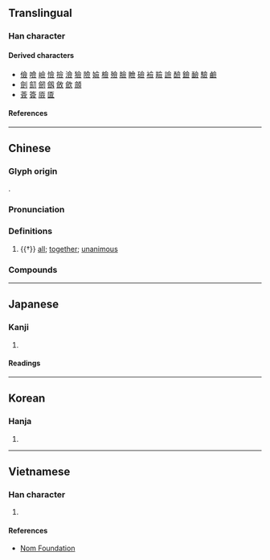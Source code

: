 {{also|㑒|佥}}
{{character info}}
==Translingual==
{{Han simplified forms|僉|㑒|佥|ex=y}}

===Han character===
{{Han char|rn=9|rad=人|as=11|sn=13|four=80886|canj=OMRO|ids=⿳亼吅从}}

====Derived characters====
* [[儉]] [[噞]] [[嶮]] [[憸]] [[撿]] [[澰]] [[獫]] [[險]] [[嬐]] [[檢]] [[殮]] [[臉]] [[瞼]] [[礆]] [[襝]] [[羷]] [[譣]] [[醶]] [[鐱]] [[䩎]] [[驗]] [[鹼]]
* [[劍]] [[劎]] [[劒]] [[劔]] [[斂]] [[歛]] [[顩]]
* [[薟]] [[簽]] [[厱]] [[匳]]

====References====
{{Han ref|kx=0115.270|dkj=01054|dj=0246.140|hdz=10207.030|uh=50C9}}

----

==Chinese==
{{zh-forms|s=佥|alt=𠑲}}

===Glyph origin===
{{Han etym}}
{{Han compound|亼|吅|从|ls=ic}}.

===Pronunciation===
{{zh-pron
|m=qiān
|c=cim1
|mn=chhiam
|mc=y
|oc=y
|ma=
|cat=adv
}}

===Definitions===
{{zh-hanzi}}

# {{†}} [[all]]; [[together]]; [[unanimous]]

===Compounds===
{{zh-der|僉押|僉同|僉議|僉謀|僉望|僉事|打僉}}

----

==Japanese==

===Kanji===
{{ja-kanji|grade=|rs=人11}}

# {{rfdef|ja|sort=人11}}

====Readings====
{{ja-readings
|goon=せん
|kanon=せん
|kun=みな, ことごとく, ともに
}}

----

==Korean==

===Hanja===
{{ko-hanja|hangeul=[[첨]]|rv=cheom|mr=ch'ŏm|y=chem}}

# {{rfdef|ko|sort=人11}}

----

==Vietnamese==

===Han character===
{{vi-readings|rs=人11|reading=thiêm}}

# {{rfdef|vi|sort=人11}}

====References====
* [http://nomfoundation.org/common/nom_details.php?codepoint=50c9 Nom Foundation]